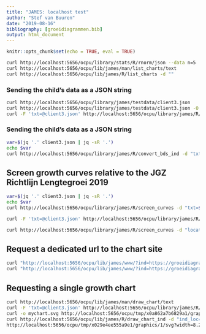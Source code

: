 ---
title: "JAMES: localhost test"
author: "Stef van Buuren"
date: "2019-08-16"
bibliography: [groeidiagrammen.bib]
output: html_document
---

```{r setup, include=FALSE}
knitr::opts_chunk$set(echo = TRUE, eval = TRUE)
```

```{bash}
curl http://localhost:5656/ocpu/library/stats/R/rnorm/json --data n=5
curl http://localhost:5656/ocpu/lib/james/man/list_charts/text
curl http://localhost:5656/ocpu/lib/james/R/list_charts -d ""
```

### Sending the child's data as a JSON string
```{bash}
curl http://localhost:5656/ocpu/library/james/testdata/client3.json
curl http://localhost:5656/ocpu/library/james/testdata/client3.json -O
curl -F 'txt=@client3.json' http://localhost:5656/ocpu/library/james/R/convert_bds_ind
```

### Sending the child's data as a JSON string

```{bash}
var=$(jq '.' client3.json | jq -sR '.')
echo $var
curl http://localhost:5656/ocpu/library/james/R/convert_bds_ind -d "txt=$var"
```

## Screen growth curves relative to the JGZ Richtlijn Lengtegroei 2019

```{bash}
var=$(jq '.' client3.json | jq -sR '.')
echo $var
curl http://localhost:5656/ocpu/library/james/R/screen_curves -d "txt=$var"
```

```{bash}
curl -F 'txt=@client3.json' http://localhost:5656/ocpu/library/james/R/screen_curves
```

```{bash}
curl http://localhost:5656/ocpu/library/james/R/screen_curves -d "location='https://groeidiagrammen.nl/ocpu/tmp/x00688eb2eddd1f/'"
```


## Request a dedicated url to the chart site

```{bash}
curl "http://localhost:5656/ocpu/lib/james/www/?ind=https://groeidiagrammen.nl/ocpu/tmp/x06938035d05dac/"
curl "http://localhost:5656/ocpu/lib/james/www/?ind=https://groeidiagrammen.nl/ocpu/tmp/x06938035d05dac/&chartcode=PMAAN27"
```

## Requesting a single growth chart

```{bash eval=TRUE}
curl http://localhost:5656/ocpu/lib/james/man/draw_chart/text
curl -F 'txt=@client3.json' http://localhost:5656/ocpu/library/james/R/draw_chart_bds
curl -o mychart.svg http://localhost:5656/ocpu/tmp/x0a862a7b6829a1/graphics/1/svg
curl http://localhost:5656/ocpu/lib/james/R/draw_chart_ind -d "ind_loc='https://groeidiagrammen.nl/ocpu/tmp/x06938035d05dac/'&chartcode='PMAAN27'"
http://localhost:5656/ocpu/tmp/x029e4ee555a9e1/graphics/1/svg?width=8.27&height=11.69
```

